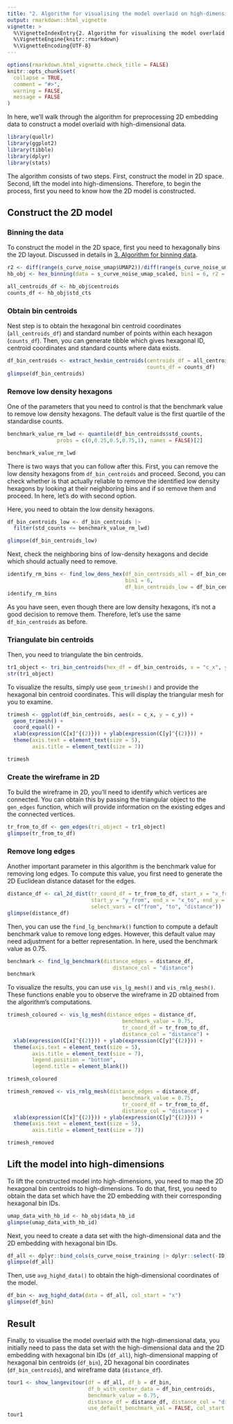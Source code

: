 ```yaml
---
title: "2. Algorithm for visualising the model overlaid on high-dimensional data"
output: rmarkdown::html_vignette
vignette: >
  %\VignetteIndexEntry{2. Algorithm for visualising the model overlaid on high-dimensional data}
  %\VignetteEngine{knitr::rmarkdown}
  %\VignetteEncoding{UTF-8}
---
```


```r
options(rmarkdown.html_vignette.check_title = FALSE)
knitr::opts_chunk$set(
  collapse = TRUE,
  comment = "#>",
  warning = FALSE, 
  message = FALSE
)
```

In here, we'll walk through the algorithm for preprocessing 2D embedding data to construct a model overlaid with high-dimensional data.

```r
library(quollr)
library(ggplot2)
library(tibble)
library(dplyr)
library(stats)
```

The algorithm consists of two steps. First, construct the model in 2D space. Second, lift the model into high-dimensions. Therefore, to begin the process, first you need to know how the 2D model is constructed.

## Construct the 2D model

### Binning the data

To construct the model in the 2D space, first you need to hexagonally bins the 2D layout. Discussed in details in [3. Algorithm for binning data](https://quollr.netlify.app/articles/visfullgrid).  

```r
r2 <- diff(range(s_curve_noise_umap$UMAP2))/diff(range(s_curve_noise_umap$UMAP1))
hb_obj <- hex_binning(data = s_curve_noise_umap_scaled, bin1 = 6, r2 = r2)

all_centroids_df <- hb_obj$centroids
counts_df <- hb_obj$std_cts
```

### Obtain bin centroids

Nest step is to obtain the hexagonal bin centroid coordinates (`all_centroids_df`) and standard number of points within each hexagon (`counts_df`). Then, you can generate tibble which gives hexagonal ID, centroid coordinates and standard counts where data exists.

```r
df_bin_centroids <- extract_hexbin_centroids(centroids_df = all_centroids_df,
                                             counts_df = counts_df)
glimpse(df_bin_centroids) 
```

### Remove low density hexagons

One of the parameters that you need to control is that the benchmark value to remove low density hexagons. The default value is the first quartile of the standardise counts.

```r
benchmark_value_rm_lwd <- quantile(df_bin_centroids$std_counts, 
                probs = c(0,0.25,0.5,0.75,1), names = FALSE)[2]

benchmark_value_rm_lwd
```

There is two ways that you can follow after this. First, you can remove the low density hexagons from `df_bin_centroids` and proceed. Second, you can check whether is that actually reliable to remove the identified low density hexagons by looking at their neighboring bins and if so remove them and proceed. In here, let's do with second option.

Here, you need to obtain the low density hexagons.

```r
df_bin_centroids_low <- df_bin_centroids |>
  filter(std_counts <= benchmark_value_rm_lwd)

glimpse(df_bin_centroids_low)
```

Next, check the neighboring bins of low-density hexagons and decide which should actually need to remove.

```r
identify_rm_bins <- find_low_dens_hex(df_bin_centroids_all = df_bin_centroids, 
                                      bin1 = 6, 
                                      df_bin_centroids_low = df_bin_centroids_low)
identify_rm_bins
```

As you have seen, even though there are low density hexagons, it's not a good decision to remove them. Therefore, let's use the same `df_bin_centroids` as before.

### Triangulate bin centroids

Then, you need to triangulate the bin centroids.

```r
tr1_object <- tri_bin_centroids(hex_df = df_bin_centroids, x = "c_x", y = "c_y")
str(tr1_object)
```

To visualize the results, simply use `geom_trimesh()` and provide the hexagonal bin centroid coordinates. This will display the triangular mesh for you to examine.

```r
trimesh <- ggplot(df_bin_centroids, aes(x = c_x, y = c_y)) +
  geom_trimesh() +
  coord_equal() +
  xlab(expression(C[x]^{(2)})) + ylab(expression(C[y]^{(2)})) +
  theme(axis.text = element_text(size = 5),
        axis.title = element_text(size = 7))

trimesh
```

### Create the wireframe in 2D

To build the wireframe in 2D, you'll need to identify which vertices are connected. You can obtain this by passing the triangular object to the `gen_edges` function, which will provide information on the existing edges and the connected vertices.

```r
tr_from_to_df <- gen_edges(tri_object = tr1_object)
glimpse(tr_from_to_df)
```

### Remove long edges

Another important parameter in this algorithm is the benchmark value for removing long edges. To compute this value, you first need to generate the 2D Euclidean distance dataset for the edges.

```r
distance_df <- cal_2d_dist(tr_coord_df = tr_from_to_df, start_x = "x_from", 
                           start_y = "y_from", end_x = "x_to", end_y = "y_to", 
                           select_vars = c("from", "to", "distance"))
glimpse(distance_df)
```

Then, you can use the `find_lg_benchmark()` function to compute a default benchmark value to remove long edges. However, this default value may need adjustment for a better representation. In here, used the benchmark value as $0.75$.


```r
benchmark <- find_lg_benchmark(distance_edges = distance_df, 
                                  distance_col = "distance")
benchmark
```

To visualize the results, you can use `vis_lg_mesh()` and `vis_rmlg_mesh()`. These functions enable you to observe the wireframe in 2D obtained from the algorithm's computations.

```r
trimesh_coloured <- vis_lg_mesh(distance_edges = distance_df, 
                                     benchmark_value = 0.75, 
                                     tr_coord_df = tr_from_to_df, 
                                     distance_col = "distance") +
  xlab(expression(C[x]^{(2)})) + ylab(expression(C[y]^{(2)})) +
  theme(axis.text = element_text(size = 5),
        axis.title = element_text(size = 7),
        legend.position = "bottom",
        legend.title = element_blank())

trimesh_coloured

trimesh_removed <- vis_rmlg_mesh(distance_edges = distance_df, 
                                     benchmark_value = 0.75, 
                                     tr_coord_df = tr_from_to_df, 
                                     distance_col = "distance") +
  xlab(expression(C[x]^{(2)})) + ylab(expression(C[y]^{(2)})) +
  theme(axis.text = element_text(size = 5),
        axis.title = element_text(size = 7))

trimesh_removed
```

## Lift the model into high-dimensions

To lift the constructed model into high-dimensions, you need to map the 2D hexagonal bin centroids to high-dimensions. To do that, first, you need to obtain the data set which have the 2D embedding with their corresponding hexagonal bin IDs.

```r
umap_data_with_hb_id <- hb_obj$data_hb_id
glimpse(umap_data_with_hb_id)
```

Next, you need to create a data set with the high-dimensional data and the 2D embedding with hexagonal bin IDs.

```r
df_all <- dplyr::bind_cols(s_curve_noise_training |> dplyr::select(-ID), umap_data_with_hb_id)
glimpse(df_all)
```

Then, use `avg_highd_data()` to obtain the high-dimensional coordinates of the model.

```r
df_bin <- avg_highd_data(data = df_all, col_start = "x")
glimpse(df_bin)
```

## Result

Finally, to visualise the model overlaid with the high-dimensional data, you initially need to pass the data set with the high-dimensional data and the 2D embedding with hexagonal bin IDs (`df_all`),  high-dimensional mapping of hexagonal bin centroids (`df_bin`), 2D hexagonal bin coordinates (`df_bin_centroids`), and wireframe data (`distance_df`).

```r
tour1 <- show_langevitour(df = df_all, df_b = df_bin, 
                          df_b_with_center_data = df_bin_centroids, 
                          benchmark_value = 0.75, 
                          distance_df = distance_df, distance_col = "distance", 
                          use_default_benchmark_val = FALSE, col_start = "x")
tour1


```

